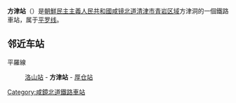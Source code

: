{{unreferenced|time=2015-02-05T15:00:34+00:00}}
{{朝鮮半島車站資訊
|公司色 = blue
|文字色 = 
|站名 = 方津站
|圖片 = 
|pxl = 
|圖片說明 =
|前一站 = [[洛山站|洛山]]
|前一站距離 = 5.6
|後一站距離 = 4.0
|後一站 = [[厚仓站|厚仓]]
|所屬路線 = [[平罗线|平罗线]]
|距離 = 786.3
|起點站 = [[平壤站|平壤]]
|諺文 = 방진역
|朝鮮漢字 = 方津驛
|文觀部式 = Bangjin-yeok
|馬-賴式 = Pangjin-yŏk
|副站名 = 
|車站編號 = 
|停站路線數 = 
|所屬公司 = [[朝鮮民主主義人民共和國鐵道省|朝鮮民主主義人民共和國鐵道省]]
|所在地 =[[咸镜北道|咸镜北道]][[清津市|清津市]][[青岩区域|青岩区域]]方津洞
|車站構造 = 地面车站
|月台配置 = 
|啟用年月日 =
|廢站年月日 = 
|上下車人次 = 
|統計年度 = 
|轉車 = 
|備註 = 
|全寬備註 = 
}}

'''方津站'''（{{lang-ko|방진역}}）是[[朝鮮民主主義人民共和國|朝鮮民主主義人民共和國]][[咸镜北道|咸镜北道]][[清津市|清津市]][[青岩区域|青岩区域]]方津洞的一個鐵路車站，属于[[平罗线|平罗线]]。

==邻近车站==
平羅線
:[[洛山站|洛山站]] - '''方津站''' - [[厚仓站|厚仓站]]

{{朝鲜铁路小作品}}

{{平羅線}}

[[Category:咸鏡北道鐵路車站|Category:咸鏡北道鐵路車站]]